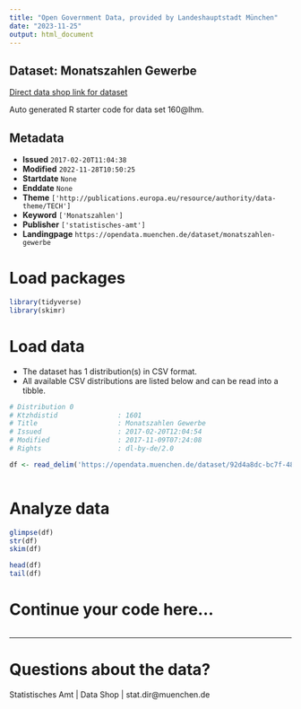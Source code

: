 ```yaml
---
title: "Open Government Data, provided by Landeshauptstadt München"
date: "2023-11-25"
output: html_document
---
```


## Dataset: Monatszahlen Gewerbe

[Direct data shop link for dataset](https://opendata.muenchen.de/dataset/monatszahlen-gewerbe)

Auto generated R starter code for data set 160@lhm.

## Metadata

- **Issued** `2017-02-20T11:04:38`
- **Modified** `2022-11-28T10:50:25`
- **Startdate** `None`
- **Enddate** `None`
- **Theme** `['http://publications.europa.eu/resource/authority/data-theme/TECH']`
- **Keyword** `['Monatszahlen']`
- **Publisher** `['statistisches-amt']`
- **Landingpage** `https://opendata.muenchen.de/dataset/monatszahlen-gewerbe`


# Load packages

```r

library(tidyverse)
library(skimr)

```

# Load data

-   The dataset has 1 distribution(s) in CSV format.
-   All available CSV distributions are listed below and can be read into a tibble.

```r

# Distribution 0
# Ktzhdistid               : 1601
# Title                    : Monatszahlen Gewerbe
# Issued                   : 2017-02-20T12:04:54
# Modified                 : 2017-11-09T07:24:08
# Rights                   : dl-by-de/2.0

df <- read_delim('https://opendata.muenchen.de/dataset/92d4a8dc-bc7f-487c-a624-903033abe355/resource/208435d3-e3a9-46a2-b2ed-69218ee6d7c3/download/monatszahlen1710gewerbe.csv')



```

# Analyze data

```r

glimpse(df)
str(df)
skim(df)

head(df)
tail(df)

```

# Continue your code here...

```r

```

------------------------------------------------------------------------

# Questions about the data?

Statistisches Amt | Data Shop | stat.dir@muenchen.de
